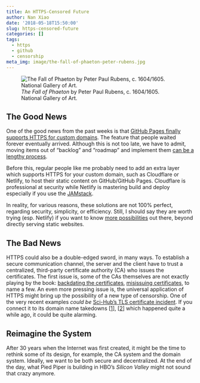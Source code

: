 ```yaml
---
title: An HTTPS-Censored Future
author: Nan Xiao
date: '2018-05-18T15:50:00'
slug: https-censored-future
categories: []
tags:
  - https
  - github
  - censorship
meta_img: image/the-fall-of-phaeton-peter-rubens.jpg
---
```


![_The Fall of Phaeton_ by Peter Paul Rubens, c. 1604/1605. National Gallery of Art.](/image/the-fall-of-phaeton-peter-rubens.jpg)

## The Good News

One of the good news from the past weeks is that [GitHub Pages finally supports HTTPS for custom domains](https://github.blog/news-insights/product-news/github-pages-custom-domains-https/). The feature that people waited forever eventually arrived. Although this is not too late, we have to admit, moving items out of "backlog" and "roadmap" and implement them [can be a lengthy process](https://github.com/isaacs/github/issues/156).

Before this, regular people like me probably need to add an extra layer which supports HTTPS for your custom domain, such as Cloudflare or Netlify, to host their static content on GitHub/GitHub Pages. Cloudflare is professional at security while Netlify is mastering build and deploy especially if you use the [JAMstack](https://jamstack.org/).

In reality, for various reasons, these solutions are not 100% perfect, regarding security, simplicity, or efficiency. Still, I should say they are worth trying (esp. Netlify) if you want to know [more possibilities](https://yihui.org/en/2017/06/netlify-instead-of-github-pages/) out there, beyond directly serving static websites.

## The Bad News

HTTPS could also be a double-edged sword, in many ways. To establish a secure communication channel, the server and the client have to trust a centralized, third-party certificate authority (CA) who issues the certificates. The first issue is, some of the CAs themselves are not exactly playing by the book: [backdating the certificates](https://blog.mozilla.org/security/2016/10/24/distrusting-new-wosign-and-startcom-certificates/), [misissuing certificates](https://security.googleblog.com/2017/09/chromes-plan-to-distrust-symantec.html), to name a few. An even more pressing issue is, the universal application of HTTPS might bring up the possibility of a new type of censorship. One of the very recent examples _could be_ [Sci-Hub's TLS certificate incident](https://news.ycombinator.com/item?id=16951831). If you connect it to its domain name takedowns [[1](https://news.ycombinator.com/item?id=16823067)], [[2](https://news.ycombinator.com/item?id=11635647)] which happened quite a while ago, it could be quite alarming.

## Reimagine the System

After 30 years when the Internet was first created, it might be the time to rethink some of its design, for example, the CA system and the domain system. Ideally, we want to be both secure and decentralized. At the end of the day, what Pied Piper is building in HBO's _Silicon Valley_ might not sound that crazy anymore.
